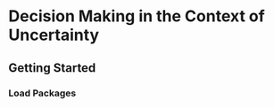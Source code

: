 # Decision Making in the Context of Uncertainty {#sec-decisionMaking}

## Getting Started

### Load Packages

```r

```
